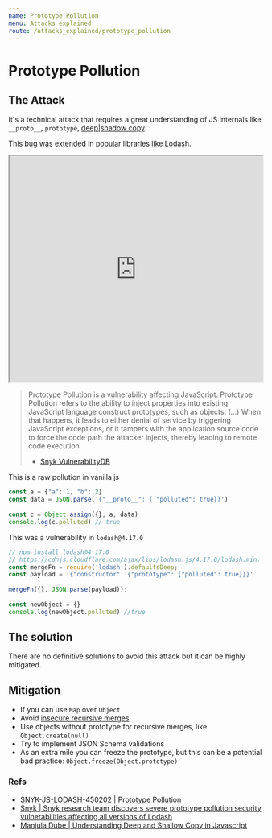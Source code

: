 ```yaml
---
name: Prototype Pollution
menu: Attacks explained
route: /attacks_explained/prototype_pollution
---
```


# Prototype Pollution


## The Attack

It's a technical attack that requires a great understanding of JS internals like `__proto__`, `prototype`, [deep|shadow copy](https://we-are.bookmyshow.com/understanding-deep-and-shallow-copy-in-javascript-13438bad941c?gi=a658f8d5292b).

This bug was extended in popular libraries [like Lodash](https://snyk.io/blog/snyk-research-team-discovers-severe-prototype-pollution-security-vulnerabilities-affecting-all-versions-of-lodash/).

<iframe width="100%" height="450"
src="https://www.youtube.com/embed/LUsiFV3dsK8">
</iframe>


> Prototype Pollution is a vulnerability affecting JavaScript. Prototype Pollution refers to the ability to inject properties into existing JavaScript language construct prototypes, such as objects.
> (...) When that happens, it leads to either denial of service by triggering JavaScript exceptions, or it tampers with the application source code to force the code path the attacker injects, thereby leading to remote code execution
> - [Snyk VulnerabilityDB](https://snyk.io/vuln/SNYK-JS-LODASH-450202)

This is a raw pollution in vanilla js

```js
const a = {"a": 1, "b": 2}
const data = JSON.parse('{"__proto__": { "polluted": true}}')
 
const c = Object.assign({}, a, data)
console.log(c.polluted) // true 
```

This was a vulnerability in `lodash@4.17.0`

```js
// npm install lodash@4.17.0
// https://cdnjs.cloudflare.com/ajax/libs/lodash.js/4.17.0/lodash.min.js
const mergeFn = require('lodash').defaultsDeep;
const payload = '{"constructor": {"prototype": {"polluted": true}}}'
 
mergeFn({}, JSON.parse(payload));
 
const newObject = {}
console.log(newObject.polluted) //true
```

## The solution

There are no definitive solutions to avoid this attack but it can be highly mitigated.

## Mitigation

- If you can use `Map` over `Object`
- Avoid [insecure recursive merges](https://gist.github.com/DaniAkash/b3d7159fddcff0a9ee035bd10e34b277#file-unsafe-merge-js)
- Use objects without prototype for recursive merges, like `Object.create(null)`
- Try to implement JSON Schema validations
- As an extra mile you can freeze the prototype, but this can be a potential bad practice: `Object.freeze(Object.prototype)`

### Refs

- [SNYK-JS-LODASH-450202 | Prototype Pollution](https://snyk.io/vuln/SNYK-JS-LODASH-450202)
- [Snyk | Snyk research team discovers severe prototype pollution security vulnerabilities affecting all versions of Lodash](https://snyk.io/blog/snyk-research-team-discovers-severe-prototype-pollution-security-vulnerabilities-affecting-all-versions-of-lodash/)
- [Manjula Dube | Understanding Deep and Shallow Copy in Javascript](https://we-are.bookmyshow.com/understanding-deep-and-shallow-copy-in-javascript-13438bad941c)
